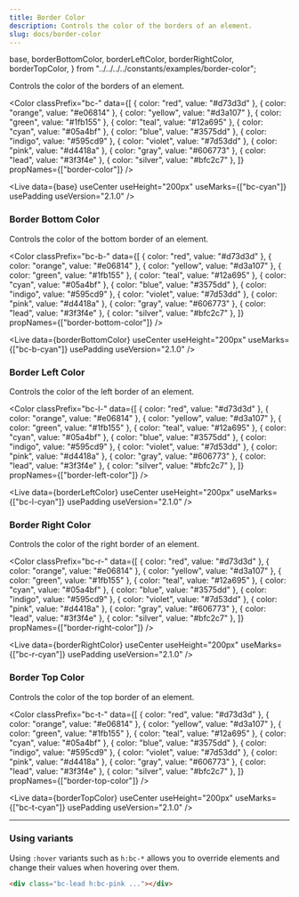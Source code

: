 ```yaml
---
title: Border Color
description: Controls the color of the borders of an element.
slug: docs/border-color
---
```


  base,
  borderBottomColor,
  borderLeftColor,
  borderRightColor,
  borderTopColor,
} from "../../../../constants/examples/border-color";

Controls the color of the borders of an element.

<Color
  classPrefix="bc-"
  data={[
    { color: "red", value: "#d73d3d" },
    { color: "orange", value: "#e06814" },
    { color: "yellow", value: "#d3a107" },
    { color: "green", value: "#1fb155" },
    { color: "teal", value: "#12a695" },
    { color: "cyan", value: "#05a4bf" },
    { color: "blue", value: "#3575dd" },
    { color: "indigo", value: "#595cd9" },
    { color: "violet", value: "#7d53dd" },
    { color: "pink", value: "#d4418a" },
    { color: "gray", value: "#606773" },
    { color: "lead", value: "#3f3f4e" },
    { color: "silver", value: "#bfc2c7" },
  ]}
  propNames={["border-color"]}
/>

<Live
  data={base}
  useCenter
  useHeight="200px"
  useMarks={["bc-cyan"]}
  usePadding
  useVersion="2.1.0"
/>

### Border Bottom Color

Controls the color of the bottom border of an element.

<Color
  classPrefix="bc-b-"
  data={[
    { color: "red", value: "#d73d3d" },
    { color: "orange", value: "#e06814" },
    { color: "yellow", value: "#d3a107" },
    { color: "green", value: "#1fb155" },
    { color: "teal", value: "#12a695" },
    { color: "cyan", value: "#05a4bf" },
    { color: "blue", value: "#3575dd" },
    { color: "indigo", value: "#595cd9" },
    { color: "violet", value: "#7d53dd" },
    { color: "pink", value: "#d4418a" },
    { color: "gray", value: "#606773" },
    { color: "lead", value: "#3f3f4e" },
    { color: "silver", value: "#bfc2c7" },
  ]}
  propNames={["border-bottom-color"]}
/>

<Live
  data={borderBottomColor}
  useCenter
  useHeight="200px"
  useMarks={["bc-b-cyan"]}
  usePadding
  useVersion="2.1.0"
/>

### Border Left Color

Controls the color of the left border of an element.

<Color
  classPrefix="bc-l-"
  data={[
    { color: "red", value: "#d73d3d" },
    { color: "orange", value: "#e06814" },
    { color: "yellow", value: "#d3a107" },
    { color: "green", value: "#1fb155" },
    { color: "teal", value: "#12a695" },
    { color: "cyan", value: "#05a4bf" },
    { color: "blue", value: "#3575dd" },
    { color: "indigo", value: "#595cd9" },
    { color: "violet", value: "#7d53dd" },
    { color: "pink", value: "#d4418a" },
    { color: "gray", value: "#606773" },
    { color: "lead", value: "#3f3f4e" },
    { color: "silver", value: "#bfc2c7" },
  ]}
  propNames={["border-left-color"]}
/>

<Live
  data={borderLeftColor}
  useCenter
  useHeight="200px"
  useMarks={["bc-l-cyan"]}
  usePadding
  useVersion="2.1.0"
/>

### Border Right Color

Controls the color of the right border of an element.

<Color
  classPrefix="bc-r-"
  data={[
    { color: "red", value: "#d73d3d" },
    { color: "orange", value: "#e06814" },
    { color: "yellow", value: "#d3a107" },
    { color: "green", value: "#1fb155" },
    { color: "teal", value: "#12a695" },
    { color: "cyan", value: "#05a4bf" },
    { color: "blue", value: "#3575dd" },
    { color: "indigo", value: "#595cd9" },
    { color: "violet", value: "#7d53dd" },
    { color: "pink", value: "#d4418a" },
    { color: "gray", value: "#606773" },
    { color: "lead", value: "#3f3f4e" },
    { color: "silver", value: "#bfc2c7" },
  ]}
  propNames={["border-right-color"]}
/>

<Live
  data={borderRightColor}
  useCenter
  useHeight="200px"
  useMarks={["bc-r-cyan"]}
  usePadding
  useVersion="2.1.0"
/>

### Border Top Color

Controls the color of the top border of an element.

<Color
  classPrefix="bc-t-"
  data={[
    { color: "red", value: "#d73d3d" },
    { color: "orange", value: "#e06814" },
    { color: "yellow", value: "#d3a107" },
    { color: "green", value: "#1fb155" },
    { color: "teal", value: "#12a695" },
    { color: "cyan", value: "#05a4bf" },
    { color: "blue", value: "#3575dd" },
    { color: "indigo", value: "#595cd9" },
    { color: "violet", value: "#7d53dd" },
    { color: "pink", value: "#d4418a" },
    { color: "gray", value: "#606773" },
    { color: "lead", value: "#3f3f4e" },
    { color: "silver", value: "#bfc2c7" },
  ]}
  propNames={["border-top-color"]}
/>

<Live
  data={borderTopColor}
  useCenter
  useHeight="200px"
  useMarks={["bc-t-cyan"]}
  usePadding
  useVersion="2.1.0"
/>

---

### Using variants

Using `:hover` variants such as `h:bc-*` allows you to override elements and change their values when hovering over them.

```html "h:bc-pink"
<div class="bc-lead h:bc-pink ..."></div>
```
